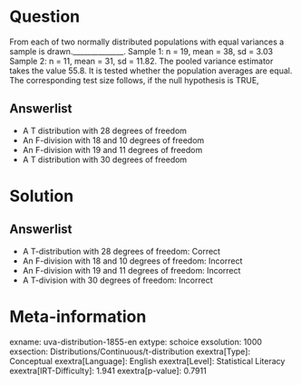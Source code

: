 Question
========

From each of two normally distributed populations with equal variances a sample is drawn.______________. Sample 1: n = 19, mean = 38, sd = 3.03 Sample 2: n = 11, mean = 31, sd = 11.82. The pooled variance estimator takes the value 55.8. It is tested whether the population averages are equal. The corresponding test size follows, if the null hypothesis is TRUE,

Answerlist
----------

* A T distribution with 28 degrees of freedom
* An F-division with 18 and 10 degrees of freedom
* An F-division with 19 and 11 degrees of freedom
* A T distribution with 30 degrees of freedom

Solution
========

Answerlist
----------

* A T-distribution with 28 degrees of freedom: Correct
* An F-division with 18 and 10 degrees of freedom: Incorrect
* An F-division with 19 and 11 degrees of freedom: Incorrect
* A T-division with 30 degrees of freedom: Incorrect

Meta-information
================
exname: uva-distribution-1855-en
extype: schoice
exsolution: 1000
exsection: Distributions/Continuous/t-distribution
exextra[Type]: Conceptual
exextra[Language]: English
exextra[Level]: Statistical Literacy
exextra[IRT-Difficulty]: 1.941
exextra[p-value]: 0.7911
